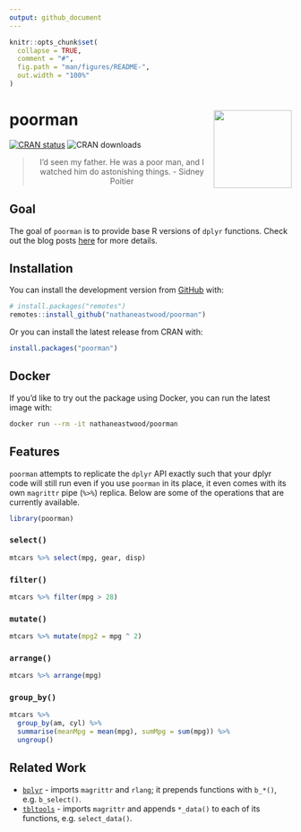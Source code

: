 ```yaml
---
output: github_document
---
```


<!-- README.md is generated from README.Rmd. Please edit that file -->

```r
knitr::opts_chunk$set(
  collapse = TRUE,
  comment = "#",
  fig.path = "man/figures/README-",
  out.width = "100%"
)
```

# poorman <a href='https://nathaneastwood.github.io/tags/poorman/'><img src='man/figures/logo.png' align="right" height="139" /></a>

[![CRAN status](https://www.r-pkg.org/badges/version/poorman)](https://cran.r-project.org/package=poorman)
![CRAN downloads](https://cranlogs.r-pkg.org/badges/poorman)

<blockquote align="center">
  I'd seen my father. He was a poor man, and I watched him do astonishing things.
    - Sidney Poitier
</blockquote>

## Goal

The goal of `poorman` is to provide base R versions of `dplyr` functions. Check out the blog posts [here](https://nathaneastwood.github.io/tags/poorman/) for more details.

## Installation

You can install the development version from [GitHub](https://github.com/nathaneastwood/poorman) with:

```r
# install.packages("remotes")
remotes::install_github("nathaneastwood/poorman")
```

Or you can install the latest release from CRAN with:

```r
install.packages("poorman")
```

## Docker

If you'd like to try out the package using Docker, you can run the latest image with:

```bash
docker run --rm -it nathaneastwood/poorman
```

## Features

`poorman` attempts to replicate the `dplyr` API exactly such that your dplyr code will still run even if you use `poorman` in its place, it even comes with its own `magrittr` pipe (`%>%`) replica. Below are some of the operations that are currently available.

```r
library(poorman)
```

### `select()`

```r
mtcars %>% select(mpg, gear, disp)
```

### `filter()`

```r
mtcars %>% filter(mpg > 28)
```

### `mutate()`

```r
mtcars %>% mutate(mpg2 = mpg ^ 2)
```

### `arrange()`

```r
mtcars %>% arrange(mpg)
```

### `group_by()`

```r
mtcars %>%
  group_by(am, cyl) %>%
  summarise(meanMpg = mean(mpg), sumMpg = sum(mpg)) %>%
  ungroup()
```

## Related Work

* [`bplyr`](https://github.com/yonicd/bplyr) - imports `magrittr` and `rlang`; it prepends functions with `b_*()`, e.g. `b_select()`.
* [`tbltools`](https://github.com/mkearney/tbltools) - imports `magrittr` and appends `*_data()` to each of its functions, e.g. `select_data()`.
